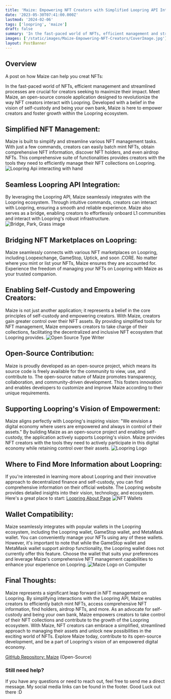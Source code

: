 ```yaml
---
title: 'Maize: Empowering NFT Creators with Simplified Loopring API Interactions'
date: '2023-05-30T07:41:00.000Z'
lastmod: '2024-02-06'
tags: ['loopring', 'maize']
draft: false
summary: 'In the fast-paced world of NFTs, efficient management and streamlined processes are crucial for creators seeking to maximize their impact. Meet Maize, an open-source console application designed to revolutionize the way NFT creators interact with Loopring...'
images: ['/static/images/Maize-Empowering-NFT-Creators/CoverImage.jpg']
layout: PostBanner
---
```


## Overview

A post on how Maize can help you creat NFTs:

<TOCInline toc={props.toc} exclude="Overview" toHeading={2} />

In the fast-paced world of NFTs, efficient management and streamlined processes are crucial for creators seeking to maximize their impact. Meet Maize, an open-source console application designed to revolutionize the way NFT creators interact with Loopring. Developed with a belief in the vision of self-custody and being your own bank, Maize is here to empower creators and foster growth within the Loopring ecosystem.

## Simplified NFT Management:

Maize is built to simplify and streamline various NFT management tasks. With just a few commands, creators can easily batch mint NFTs, obtain comprehensive NFT information, discover NFT holders, and even airdrop NFTs. This comprehensive suite of functionalities provides creators with the tools they need to efficiently manage their NFT collections on Loopring.
![Loopring Api interacting with hand](/static/images/Maize-Empowering-NFT-Creators/ApiIntegration.jpg)

## Seamless Loopring API Integration:

By leveraging the Loopring API, Maize seamlessly integrates with the Loopring ecosystem. Through intuitive commands, creators can interact with Loopring, ensuring a smooth and reliable experience. Maize also serves as a bridge, enabling creators to effortlessly onboard L1 communities and interact with Loopring's robust infrastructure.
![Bridge, Park, Grass image](/static/images/Maize-Empowering-NFT-Creators/Bridge.jpg)

## Bridging NFT Marketplaces on Loopring:

Maize seamlessly connects with various NFT marketplaces on Loopring, including Loopexchange, GameStop, Uptick, and soon .CORE. No matter where you mint or list your NFTs, Maize ensures they are accounted for. Experience the freedom of managing your NFTs on Loopring with Maize as your trusted companion.

## Enabling Self-Custody and Empowering Creators:

Maize is not just another application; it represents a belief in the core principles of self-custody and empowering creators. With Maize, creators gain greater control over their NFT assets. By providing simplified tools for NFT management, Maize empowers creators to take charge of their collections, facilitating the decentralized and inclusive NFT ecosystem that Loopring provides.
![Open Source Type Writer](/static/images/Maize-Empowering-NFT-Creators/OpenSource.jpg)

## Open-Source Contribution:

Maize is proudly developed as an open-source project, which means its source code is freely available for the community to view, use, and contribute to. The open-source nature of Maize promotes transparency, collaboration, and community-driven development. This fosters innovation and enables developers to customize and improve Maize according to their unique requirements.

## Supporting Loopring's Vision of Empowerment:

Maize aligns perfectly with Loopring's inspiring vision: "We envision a digital economy where users are empowered and always in control of their assets." By building Maize as an open-source project and enabling self-custody, the application actively supports Loopring's vision. Maize provides NFT creators with the tools they need to actively participate in this digital economy while retaining control over their assets.
![Loopring Logo](/static/images/Maize-Empowering-NFT-Creators/Loopring.jpg)

## Where to Find More Information about Loopring:

If you're interested in learning more about Loopring and their innovative approach to decentralized finance and self-custody, you can find comprehensive information on their official website. The Loopring website provides detailed insights into their vision, technology, and ecosystem. Here's a great place to start: [Loopring About Page](https://loopring.org/#/about)
![NFT Wallets](/static/images/Maize-Empowering-NFT-Creators/Wallets.jpg)

## Wallet Compatibility:

Maize seamlessly integrates with popular wallets in the Loopring ecosystem, including the Loopring wallet, GameStop wallet, and MetaMask wallet. You can conveniently manage your NFTs using any of these wallets. However, it's important to note that while the GameStop wallet and MetaMask wallet support airdrop functionality, the Loopring wallet does not currently offer this feature. Choose the wallet that suits your preferences and leverage Maize's comprehensive NFT management capabilities to enhance your experience on Loopring.
![Maize Logo on Computer](/static/images/Maize-Empowering-NFT-Creators/MaizeOnComputer.jpg)

## Final Thoughts:

Maize represents a significant leap forward in NFT management on Loopring. By simplifying interactions with the Loopring API, Maize enables creators to efficiently batch mint NFTs, access comprehensive NFT information, find holders, airdrop NFTs, and more. As an advocate for self-custody and being your own bank, Maize empowers creators to take control of their NFT collections and contribute to the growth of the Loopring ecosystem. With Maize, NFT creators can embrace a simplified, streamlined approach to managing their assets and unlock new possibilities in the exciting world of NFTs. Explore Maize today, contribute to its open-source development, and be a part of Loopring's vision of an empowered digital economy.

[GitHub Repository: Maize](https://github.com/cobmin/Maize) (Open-Source)

### Still need help?

If you have any questions or need to reach out, feel free to send me a direct message. My social media links can be found in the footer. Good Luck out there :D
